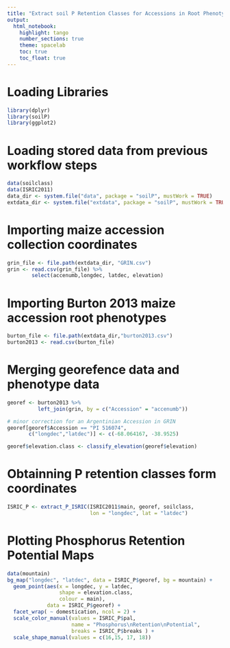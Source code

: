 ```yaml
---
title: "Extract soil P Retention Classes for Accessions in Root Phenotype Study"
output:
  html_notebook:
    highlight: tango
    number_sections: true
    theme: spacelab
    toc: true
    toc_float: true
---
```


# Loading Libraries

```r
library(dplyr)
library(soilP)
library(ggplot2)
```

# Loading stored data from previous workflow steps

```r
data(soilclass)
data(ISRIC2011)
data_dir <- system.file("data", package = "soilP", mustWork = TRUE)
extdata_dir <- system.file("extdata", package = "soilP", mustWork = TRUE)
```

# Importing  maize accession collection coordinates

```r
grin_file <- file.path(extdata_dir, "GRIN.csv")
grin <- read.csv(grin_file) %>%
        select(accenumb,longdec, latdec, elevation)
```

# Importing Burton 2013 maize accession root phenotypes
```r
burton_file <- file.path(extdata_dir,"burton2013.csv")
burton2013 <- read.csv(burton_file)
```

# Merging georefence data and phenotype data
```r
georef <- burton2013 %>%
          left_join(grin, by = c("Accession" = "accenumb"))

# minor correction for an Argentinian Accession in GRIN
georef[georef$Accession == "PI 516074",
       c("longdec","latdec")] <- c(-68.064167, -38.9525)

georef$elevation.class <- classify_elevation(georef$elevation)
```


# Obtainning P retention classes form coordinates

```r
ISRIC_P <- extract_P_ISRIC(ISRIC2011$main, georef, soilclass,
                           lon = "longdec", lat = "latdec")
```

# Plotting Phosphorus Retention Potential Maps
```r
data(mountain)
bg_map("longdec", "latdec", data = ISRIC_P$georef, bg = mountain) +
  geom_point(aes(x = longdec, y = latdec,
                 shape = elevation.class,
                 colour = main), 
             data = ISRIC_P$georef) +
  facet_wrap( ~ domestication, ncol = 2) +
  scale_color_manual(values = ISRIC_P$pal,
                     name = "Phosphorus\nRetention\nPotential",
                     breaks = ISRIC_P$breaks ) +
  scale_shape_manual(values = c(16,15, 17, 18))
```